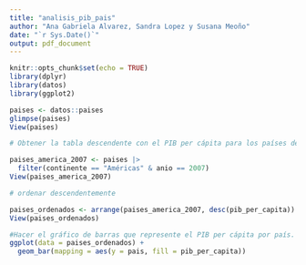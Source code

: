 ```yaml
---
title: "analisis_pib_pais"
author: "Ana Gabriela Alvarez, Sandra Lopez y Susana Meoño"
date: "`r Sys.Date()`"
output: pdf_document
---
```


```r
knitr::opts_chunk$set(echo = TRUE)
library(dplyr)
library(datos)
library(ggplot2)
```

```r
paises <- datos::paises
glimpse(paises)
View(paises)
```

```r
# Obtener la tabla descendente con el PIB per cápita para los países del continente "Americas" en el año 2007.

paises_america_2007 <- paises |>
  filter(continente == "Américas" & anio == 2007)
View(paises_america_2007)
```

```r
# ordenar descendentemente

paises_ordenados <- arrange(paises_america_2007, desc(pib_per_capita))
View(paises_ordenados)
```

```r
#Hacer el gráfico de barras que represente el PIB per cápita por país.
ggplot(data = paises_ordenados) +
  geom_bar(mapping = aes(y = pais, fill = pib_per_capita))
```

